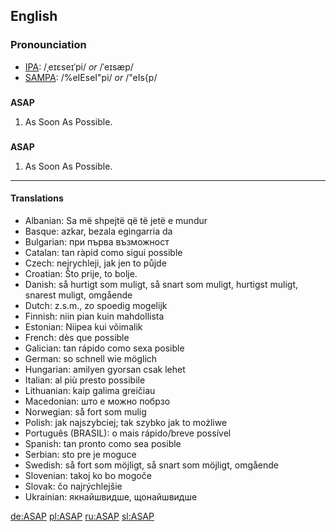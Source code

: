 ==English==

===Pronounciation===
*[[IPA]]: /ˌeɪɛseɪˈpi/ ''or'' /ˈeɪsæp/
*[[SAMPA]]: /%eIEseI"pi/ ''or'' /"eIs{p/

==={{initialism}}===
'''ASAP'''
# As Soon As Possible.

==={{acronym}}===
'''ASAP'''
# As Soon As Possible.

----

====Translations====
<!-- give abbreviations here, if they exist, NOT translation for [[as soon as possible]] -->

* Albanian: Sa më shpejtë që të jetë e mundur
* Basque: azkar, bezala egingarria da
* Bulgarian: при първа възможност
* Catalan: tan ràpid como sigui possible
* Czech: nejrychleji, jak jen to půjde
* Croatian: Što prije, to bolje.
* Danish: så hurtigt som muligt, så snart som muligt, hurtigst muligt, snarest muligt, omgående
* Dutch: z.s.m., zo spoedig mogelijk
* Finnish: niin pian kuin mahdollista
* Estonian: Niipea kui võimalik
* French: dès que possible
* Galician: tan rápido como sexa posible
* German: so schnell wie möglich
* Hungarian: amilyen gyorsan csak lehet
* Italian: al più presto possibile
* Lithuanian: kaip galima greičiau
* Macedonian: што е можно побрзо
* Norwegian: så fort som mulig
* Polish: jak najszybciej; tak szybko jak to możliwe
* Português (BRASIL): o mais rápido/breve possível
* Spanish: tan pronto como sea posible
* Serbian: sto pre je moguce
* Swedish: så fort som möjligt, så snart som möjligt, omgående
* Slovenian: takoj ko bo mogoče
* Slovak: čo najrýchlejšie
* Ukrainian: якнайшвидше, щонайшвидше

[[de:ASAP]]
[[pl:ASAP]]
[[ru:ASAP]]
[[sl:ASAP]]